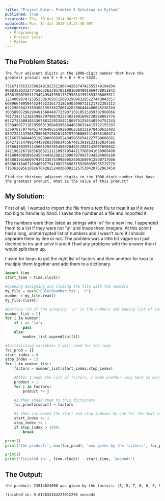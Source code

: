 ```yaml
---
title: "Project Euler: Problem 8 Solution in Python"
published: true
createdAt: Thu, 30 Oct 2014 00:51:52
updatedAt: Mon, 14 Jan 2019 14:37:46 GMT
categories:
  - Programming
  - Project Euler
  - Python
---
```


## The Problem States:

```
The four adjacent digits in the 1000-digit number that have the greatest product are 9 × 9 × 8 × 9 = 5832.

73167176531330624919225119674426574742355349194934
96983520312774506326239578318016984801869478851843
85861560789112949495459501737958331952853208805511
12540698747158523863050715693290963295227443043557
66896648950445244523161731856403098711121722383113
62229893423380308135336276614282806444486645238749
30358907296290491560440772390713810515859307960866
70172427121883998797908792274921901699720888093776
65727333001053367881220235421809751254540594752243
52584907711670556013604839586446706324415722155397
53697817977846174064955149290862569321978468622482
83972241375657056057490261407972968652414535100474
82166370484403199890008895243450658541227588666881
16427171479924442928230863465674813919123162824586
17866458359124566529476545682848912883142607690042
24219022671055626321111109370544217506941658960408
07198403850962455444362981230987879927244284909188
84580156166097919133875499200524063689912560717606
05886116467109405077541002256983155200055935729725
71636269561882670428252483600823257530420752963450

Find the thirteen adjacent digits in the 1000-digit number that have the greatest product. What is the value of this product?
```

## My Solution:

First of all, I wanted to import the file from a text file to treat it as if it were too big to handle by hand. I
saves the number as a file and imported it.

The numbers were then listed as strings with '\n' for a new line. I appended them to a list if they were not '\n' and
made them integers. At this point I had a long, uninterrupted list of numbers and I wasn't sure if I should separate
them by line or not. The problem was a little bit vague so I just decided to try and solve it and if I had any
problems with the answer then I would split them up.

I used for loops to get the right list of factors and then another for loop to multiply them together and add them to
a dictionary.

```python
import time
start_time = time.clock()

#opening assigning and closing the file with the numbers
my_file = open('Euler8number.txt', 'r')
number = my_file.read()
my_file.close()

#Getting rid of the annoying '\n' in the numbers and making list of ints
number_list = []
for i in number:
    if i == '\n':
        pass
    else:
        number_list.append(int(i))

#Initializing variables I will need for the loop
fac_prod = {}
start_index = 0
stop_index = 13
for i in number_list:
    factors = number_list[start_index:stop_index]

    #After I made the list of factors, I made another loop here to multiply them together
    product = 1
    for j in factors:
        product *= j

    #I then added them to this dictionary
    fac_prod[product] = factors

    #I then increased the start and stop indexes by one for the next loop
    start_index += 1
    stop_index += 1
    if stop_index > 1000:
        break

print()
print('the product:', max(fac_prod), 'was given by the factors:', fac_prod[max(fac_prod)])

print()
print('finished in:', time.clock() - start_time, 'seconds')
```

## The Output:

```bash
the product: 23514624000 was given by the factors: [5, 5, 7, 6, 6, 8, 9, 6, 6, 4, 8, 9, 5]

finished in: 0.012834164227012298 seconds
```
